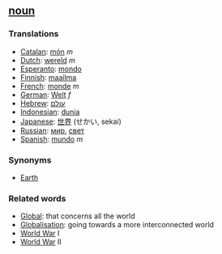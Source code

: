 ==[[noun]]==

===Translations===
*[[Catalan]]: [[món]] ''m''
*[[Dutch]]: [[wereld]] ''m''
*[[Esperanto]]: [[mondo]]
*[[Finnish]]: [[maailma]]
*[[French]]: [[monde]] ''m''
*[[German]]: [[Welt]] ''f''
*[[Hebrew]]: [[עולם]]
*[[Indonesian]]: [[dunia]]
*[[Japanese]]: [[世界]] (せかい, sekai)
*[[Russian]]: [[мир]], [[свет]]
*[[Spanish]]: [[mundo]] ''m''

===Synonyms===

*[[Earth]]

===Related words===

*[[Global]]: that concerns all the world
*[[Globalisation]]: going towards a more interconnected world
*[[World War]] I
*[[World War]] II